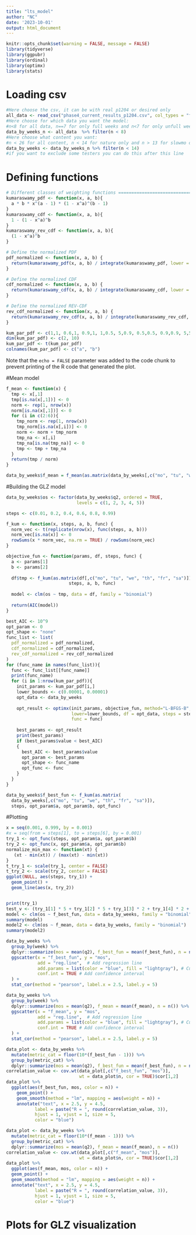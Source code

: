 ```yaml
---
title: "lts_model"
author: "NC"
date: '2023-10-01'
output: html_document
---
```


```r
knitr::opts_chunk$set(warning = FALSE, message = FALSE) 
library(tidyverse)
library(ggpubr)
library(ordinal)
library(optimx)
library(stats)
```

# Loading csv
```r
#Here choose the csv, it can be with real p1204 or desired only
all_data <- read_csv("phase4_current_results_p1204.csv", col_types = "ffnnnnnnnnnnncc")
#Here choose for which data you want the model: 
#n<8 for all data, n==7 for only full weeks and n<7 for only unfull weeks
data_by_weeks_n <- all_data  %>% filter(n < 8)
#Here choose what content you want: 
#n < 26 for all content, n < 14 for nature only and n > 13 for slowmo only
data_by_weeks <- data_by_weeks_n %>% filter(n < 14)
#if you want to exclude some testers you can do this after this line
```

# Defining functions

```r
# Different classes of weighting functions ============================
kumaraswamy_pdf <- function(x, a, b){
  a * b * x^(a - 1) * (1 - x^a)^(b - 1)
}
kumaraswamy_cdf <- function(x, a, b){
  1 - (1 - x^a)^b
}
kumaraswamy_rev_cdf <- function(x, a, b){
  (1 - x^a)^b
}

# Define the normalized PDF
pdf_normalized <- function(x, a, b) {
  return(kumaraswamy_pdf(x, a, b) / integrate(kumaraswamy_pdf, lower = 0, upper = 1, a = a, b = b)$value)
}

# Define the normalized CDF
cdf_normalized <- function(x, a, b) {
  return(kumaraswamy_cdf(x, a, b) / integrate(kumaraswamy_cdf, lower = 0, upper = 1, a = a, b = b)$value)
}

# Define the normalized REV-CDF
rev_cdf_normalized <- function(x, a, b) {
  return(kumaraswamy_rev_cdf(x, a, b) / integrate(kumaraswamy_rev_cdf, lower = 0, upper = 1, a = a, b = b)$value)
}

kum_par_pdf <- c(1,1, 0.6,1, 0.9,1, 1,0.5, 5,0.9, 0.5,0.5, 0.9,0.9, 5,5, 3,6, 2,6)
dim(kum_par_pdf) <- c(2, 10)
kum_par_pdf <- t(kum_par_pdf)
colnames(kum_par_pdf) <- c("a", "b")

```

Note that the `echo = FALSE` parameter was added to the code chunk to prevent printing of the R code that generated the plot.

#Mean model

```r
f_mean <- function(x) {
  tmp <- x[,1]
  tmp[is.na(x[,1])] <- 0
  norm <- rep(1, nrow(x))
  norm[is.na(x[,1])] <- 0
  for (i in c(2:6)){
    tmp_norm <- rep(1, nrow(x))
    tmp_norm[is.na(x[,i])] <- 0
    norm <- norm + tmp_norm
    tmp_na <- x[,i]
    tmp_na[is.na(tmp_na)] <- 0
    tmp <- tmp + tmp_na
  }
  return(tmp / norm)
}

data_by_weeks$f_mean = f_mean(as.matrix(data_by_weeks[,c("mo", "tu", "we", "th", "fr", "sa")]))
```

#Building the GLZ model

```r
data_by_weeks$os <- factor(data_by_weeks$q2, ordered = TRUE, 
                           levels = c(1, 2, 3, 4, 5))

steps <- c(0.01, 0.2, 0.4, 0.6, 0.8, 0.99)

f_kum <- function(x, steps, a, b, func) {
  norm_vec <- t(replicate(nrow(x), func(steps, a, b)))
  norm_vec[is.na(x)] <- 0
  rowSums(x * norm_vec, na.rm = TRUE) / rowSums(norm_vec)
}

objective_fun <- function(params, df, steps, func) {
  a <- params[1]
  b <- params[2]
  
  df$tmp <- f_kum(as.matrix(df[,c("mo", "tu", "we", "th", "fr", "sa")]), 
                        steps, a, b, func)
  
  model <- clm(os ~ tmp, data = df, family = "binomial")  
  
  return(AIC(model))  
}

best_AIC <- 10^9
opt_param <- 0
opt_shape <- "none"
func_list <- list(
  pdf_normalized = pdf_normalized,
  cdf_normalized = cdf_normalized,
  rev_cdf_normalized = rev_cdf_normalized
)
for (func_name in names(func_list)){
  func <- func_list[[func_name]]
  print(func_name)
  for (i in 1:nrow(kum_par_pdf)){
    init_params <- kum_par_pdf[i,]
    lower_bounds <- c(0.00001, 0.00001)
    opt_data <- data_by_weeks 
    
    opt_result <- optimx(init_params, objective_fun, method="L-BFGS-B", 
                         lower=lower_bounds, df = opt_data, steps = steps, 
                         func = func)
    
    best_params <- opt_result
    print(best_params)
    if (best_params$value < best_AIC)
    {
      best_AIC <- best_params$value
      opt_param <- best_params
      opt_shape <- func_name
      opt_func <- func
    }
  }
}

data_by_weeks$f_best_fun <- f_kum(as.matrix(
  data_by_weeks[,c("mo", "tu", "we", "th", "fr", "sa")]), 
  steps, opt_param$a, opt_param$b, opt_func)


```

#Plotting

```r
x = seq(0.001, 0.999, by = 0.001)
#x = seq(from = steps[1], to = steps[6], by = 0.001)
try_1 <- opt_func(steps, opt_param$a, opt_param$b)
try_2 <- opt_func(x, opt_param$a, opt_param$b)
normalize_min_max <- function(xt) {
   (xt - min(xt)) / (max(xt) - min(xt))
}
t_try_1 <- scale(try_1, center = FALSE)
t_try_2 <- scale(try_2, center = FALSE)
ggplot(NULL, aes(steps, try_1)) + 
  geom_point() +
  geom_line(aes(x, try_2))


print(try_1)
test_v <- (try_1[1] * 5 + try_1[2] * 5 + try_1[3] * 2 + try_1[4] * 2 + try_1[5] * 5 + try_1[6] * 5)/(sum(try_1))
model <- clm(os ~ f_best_fun, data = data_by_weeks, family = "binomial")
summary(model)
model2 <- clm(os ~ f_mean, data = data_by_weeks, family = "binomial")
summary(model2)

data_by_weeks %>%
  group_by(week) %>%
  dplyr::summarize(mos = mean(q2), f_best_fun = mean(f_best_fun), n = n()) %>%
  ggscatter(x = "f_best_fun", y = "mos",
            add = "reg.line",  # Add regression line
            add.params = list(color = "blue", fill = "lightgray"), # Customize reg. line
            conf.int = TRUE # Add confidence interval
  ) + 
  stat_cor(method = "pearson", label.x = 2.5, label.y = 5)

data_by_weeks %>%
  group_by(week) %>%
  dplyr::summarize(mos = mean(q2), f_mean = mean(f_mean), n = n()) %>%
  ggscatter(x = "f_mean", y = "mos",
            add = "reg.line",  # Add regression line
            add.params = list(color = "blue", fill = "lightgray"), # Customize reg. line
            conf.int = TRUE # Add confidence interval
  ) + 
  stat_cor(method = "pearson", label.x = 2.5, label.y = 5)

data_plot <- data_by_weeks %>% 
  mutate(metric_cat = floor(10*(f_best_fun - 1))) %>%
  group_by(metric_cat) %>%
  dplyr::summarize(mos = mean(q2), f_best_fun = mean(f_best_fun), n = n())
correlation_value <- cov.wt(data_plot[,c("f_best_fun", "mos")], 
                            wt = data_plot$n, cor = TRUE)$cor[1,2]
data_plot %>%
  ggplot(aes(f_best_fun, mos, color = n)) + 
    geom_point() +
    geom_smooth(method = "lm", mapping = aes(weight = n)) + 
    annotate("text", x = 2.5, y = 4.5, 
           label = paste("R = ", round(correlation_value, 3)), 
           hjust = 1, vjust = 1, size = 5, 
           color = "blue")

data_plot <- data_by_weeks %>% 
  mutate(metric_cat = floor(10*(f_mean - 1))) %>%
  group_by(metric_cat) %>%
  dplyr::summarize(mos = mean(q2), f_mean = mean(f_mean), n = n())
correlation_value <- cov.wt(data_plot[,c("f_mean", "mos")], 
                            wt = data_plot$n, cor = TRUE)$cor[1,2]
data_plot %>%
  ggplot(aes(f_mean, mos, color = n)) + 
  geom_point() +
  geom_smooth(method = "lm", mapping = aes(weight = n)) + 
  annotate("text", x = 2.5, y = 4.5, 
           label = paste("R = ", round(correlation_value, 3)), 
           hjust = 1, vjust = 1, size = 5, 
           color = "blue")
```

# Plots for GLZ visualization

```r


```